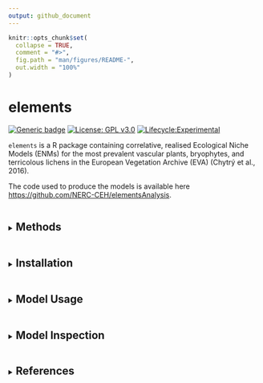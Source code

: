 ```yaml
---
output: github_document
---
```


<!-- README.md is generated from README.Rmd. Please edit that file -->

```r
knitr::opts_chunk$set(
  collapse = TRUE,
  comment = "#>",
  fig.path = "man/figures/README-",
  out.width = "100%"
)
```

# elements

<!-- badges: start -->
[![Generic badge](https://img.shields.io/badge/Version-0.5.0-green.svg)]()
[![License: GPL v3.0](https://img.shields.io/badge/License-GPL v3.0-lightgrey.svg)](https://opensource.org/license/lgpl-3-0)
[![Lifecycle:Experimental](https://img.shields.io/badge/Lifecycle-Experimental-339999)]()
<!-- badges: end -->

`elements` is a R package containing correlative, realised Ecological Niche Models (ENMs) for the most prevalent vascular plants, bryophytes, and terricolous lichens in the European Vegetation Archive (EVA) (Chytrý et al., 2016).

The code used to produce the models is available here [https://github.com/NERC-CEH/elementsAnalysis](https://github.com/NERC-CEH/elementsAnalysis).

<details>
<summary><h2 style="display:inline-block">Methods</h2></summary>

The ENMs adhere to Hutchinsonian conceptualisation of the ecological niche as an n-dimensional hypervolume (Hutchinson, 1957). The environmental variables forming the dimensions of each hypervolume consist of:

* Seven unweighted, plot-mean Ecological Indicator Values (EIVs): 
  * **M** - Soil Moisture<sup>1</sup>
  * **R** - Reaction<sup>1</sup>
  * **N** - Soil Nitrogen<sup>1</sup>
  * **L** - Light<sup>1</sup>
  * **GP** - Grazing Pressure<sup>2</sup>
  * **SD** - Soil Disturbance<sup>2</sup>
  * **S** - Salinity<sup>3</sup>
* Four bioclimatic variables: 
  * **bio05** - Maximum temperature in the warmest month<sup>4</sup>
  * **bio06** - Minimum temperature in the coldest month<sup>4</sup>
  * **bio16** - Precipitation in the wettest quarter<sup>4</sup>
  * **bio17** - Precipitation in the driest quarter<sup>4</sup>
  
Support Vector Machine (SVM) models, which form a hyperplane between the presence and absence hypervolumes,
were trained and tested using using the `mlr3` ecosystem of R packages (Lang et al., 2019).
The raw `e1071` (Meyer et al., 2024) SVM models are bundled in `elements`.

For more information please see Marshall et al (in prep).

<hr width="100%" size="1">

<p style="font-size: small !important">
<sup>1</sup>(Dengler et al., 2023), <sup>2</sup>(Midolo et al., 2023), <sup>3</sup>(Tichy et al., 2023), <sup>4</sup>(Copernicus Climate Change Service, 2021)
</p>

</details>

<details>
<summary><h2 style="display:inline-block">Installation</h2></summary>

The Github repository containing the `elements` package [(https://github.com/NERC-CEH/elements)](https://github.com/NERC-CEH/elements) 
includes all files apart from the "./inst/extdata/Models" object as it is above the 100MB limit.
To retrieve the `elements` package including the "Models" object download the latest
version from Zenodo here - .

Alternatively, you can download the package using the `zen4R` R package from a particular DOI.

``` r
zen4R::download_zenodo("10.5281/zenodo.<notyetinzotero>", path = "path_to_file")
```

After retrieving the package to install `elements` run:

``` r
install.packages(file.path("path_to_file", "elements_0.5.0.tar.gz"), repos = NULL, type = "source")
```

Downloading and installing the package may take a few minutes.

Note: `elements` has two dependencies, `e1071` and `filehash`, which must also be installed.

</details>

<details>
<summary><h2 style="display:inline-block">Model Usage</h2></summary>

### Retrieving models

```r
library(e1071)
library(elements)
library(filehash)
```

```r
library(e1071)
library(elements)
library(filehash)
```

Due to the total size of the `r nrow(elements::TaxonomicBackbone)` ENMs currently included in `elements` (1.8GB when compressed, 7.5GB in memory)
the ENMs are not exported in a .rda object. Instead they are made available through a `filehash` (Peng, 2005) database, which provides access to the ENMs without loading all models into memory.
To access the ENMs a connection to this database must be initialised using `elements::startup`.

```r
elements::startup()

model <- Models[["stellaria_graminea"]]
```

```r
print(model)
```

### Using the models

The raw ENMs retrieved using the method above can be used as regular `e1071` SVM model objects. Alternatively, the helper function `elements::predict_occ_taxon` retrieves a model using the method above, generates predictions, and formats the results as a data frame.

```r
results <- elements::predict_occ_taxon(taxon = "stellaria_graminea", predictors = elements::ExampleData1, pa = "Present", limit = NULL, dp = 2, append_predictors = FALSE)
```

```r
head(results)
```

An additional helper function `elements::predict_occ` can generate predictions for multiple taxa, by either specifing the taxa to model in the 'taxa_codes' argument, or by setting 'taxa_codes' to NULL and including an additional column in the predictors data frame named 'taxon_code'.

```r
results <- elements::predict_occ(taxa_codes = NULL, predictors = elements::ExampleData2, pa = "Present", limit = NULL, dp = 2, append_predictors = FALSE)
```

```r
head(results)
```

Two helper arguments provide additional functionality in controlling model use.
First, is the 'limit' argument, which assigns probability values of zero if one or more predictors are outside a specified range e.g. the 10% and 90% quantiles (see `elements::NicheWidths`).
Second, is the 'holdopt' argument, which holds specified variable values at their optima (as defined by the mean value present in `elements::NicheWidths`).

As a simple demonstration, below two sets of predictions for *Stellaria graminea* are generated, holding all variables apart from N at their optima: 1) with no limit set, and 2) with a limit set to the 1% and 99% quantiles.

```r
n_gradient <- data.frame("N" = seq(0, 10, 0.01))

vary_N_no_limit <- elements::predict_occ_taxon(taxon = "stellaria_graminea", predictors = n_gradient,
                                               pa = "Present", limit = NULL, holdopt = c("bio05", "bio06", "bio16", "bio17", "GP", "L", "M", "R", "S", "SD"),
                                               dp = 2, append_predictors = TRUE)

vary_N_limit <- elements::predict_occ_taxon(taxon = "stellaria_graminea", predictors = n_gradient,
                                            pa = "Present", limit = "q01_q99", holdopt = c("bio05", "bio06", "bio16", "bio17", "GP", "L", "M", "R", "S", "SD"),
                                            dp = 2, append_predictors = TRUE)
```

```r
plot.new()
graphics::plot(NULL, xlim = c(0, 10), ylim = c(0, 1), xlab = "N", ylab = "Probability", main = "No limitation", cex.lab = 0.75, cex.axis = 0.75, cex.main = 0.75)
graphics::lines(x = vary_N_no_limit$N, y = vary_N_no_limit$Present)
vary_N_no_limit_plot <- grDevices::recordPlot()

plot.new()
graphics::plot(NULL, xlim = c(0, 10), ylim = c(0, 1), xlab = "N", ylab = "Probability", main = "Limitation", cex.lab = 0.75, cex.axis = 0.75, cex.main = 0.75)
graphics::lines(x = vary_N_limit$N, y = vary_N_limit$Present)
vary_N_limit_plot <- grDevices::recordPlot()
```

```r
vary_N_no_limit_plot
vary_N_limit_plot
```

Please note that as ten out of the eleven variables are held at their optima the predicted probabilities will be high as the influence of unsuitable N values will be partially offset.
Consequently, the shape of the response curves above will be wider than the corresponding PDP plot produced with the `elements::plot_me` function (see the **Model Inspection** section below).

### Shutting down

At the end of the analyis run `elements::shutdown` to close the connection to the filehash database.

```r
elements::shutdown()
```

</details>

<details>
<summary><h2 style="display:inline-block">Model Inspection</h2></summary>

Several datasets are available to examine the ENM model performance and aid in model interpretation.

The performance measures can be retrieved from the `elements::PerformanceMeasures` object; 
for example, below the balanced accuracy from the random holdout sample and the model tuning spatio-temporal cross-validation (Schratz et al., 2024) are displayed.

```r
pm_taxon <- subset(elements::PerformanceMeasures, taxon_code == "stellaria_graminea", select = c("Holdout.BalancedAccuracy", "STCV.BalancedAccuracy"))
```

```r
pm_taxon
```

The marginal effects of an ENM, in the form of Partial Dependency Profile (PDP) and Accumulated Local Effect (ALE) plots (Molnar, 2018) can also be viewed using the `elements::plot_me` function. By setting the 'presences' argument to TRUE a box and whiskers plot showing the distribution of presences is overlaid and by setting the 'eivs' argument to TRUE a point and arrows showing the EIV and niche width values are overlaid, where available in `elements::VariableData`.

```r
me_plot_taxon <- elements::plot_me(taxa = "stellaria_graminea", 
                                   me_type = "ale", 
                                   free_y = TRUE, 
                                   presences = TRUE,
                                   eivs = TRUE,
                                   vars = c("L", "M", "N", "R", "S", "SD", "GP", "bio05", "bio06", "bio16", "bio17"))
```

```r
elements::plot_me(taxa = "stellaria_graminea", 
                  me_type = "ale", 
                  free_y = TRUE, 
                  presences = TRUE,
                  eivs = TRUE,
                  vars = c("L", "M", "N", "R", "S", "SD", "GP", "bio05", "bio06", "bio16", "bio17"))
```

```r
me_plot_taxon
```

Multiple taxa can be supplied in the "taxa" argument, in this case the ability to plot presence box and whisker plots and EIV points and arrows is disabled.

```r
me_plot_taxa <- elements::plot_me(taxa = c("galium_boreale", "galium_sylvaticum", "galium_uliginosum"), 
                                  me_type = "pdp", 
                                  normalise = TRUE,
                                  vars = c("L", "M", "N", "R", "S", "SD", "GP", "bio05", "bio06", "bio16", "bio17"))
```

```r
elements::plot_me(taxa = c("galium_boreale", "galium_sylvaticum", "galium_uliginosum"), 
                  me_type = "pdp", 
                  normalise = TRUE,
                  vars = c("L", "M", "N", "R", "S", "SD", "GP", "bio05", "bio06", "bio16", "bio17"))
```

```r
me_plot_taxa
```

<details>
<summary><h3 style="display:inline-block">&#9888; A note on ALE plots</h3></summary>

```r
nw <- elements::NicheWidths
nw_gr_s_max <- nw[nw[["taxon_code"]] == "gymnocarpium_robertianum" & nw[["variable"]] == "S", ][["max"]]
```

In some instances the ALE curves may appear 'inverted' and not ecologically realistic, this is most often seen in situations where the distribution of presences along a variable gradient is extremely narrow and/or where there is a non-unimodal distribution, which causes extrapolation issues in the ALE calculations. For example, *Gymnocarpium robertianum* has a extremely narrow distribution of plot-mean S values, with a maximum value of `r nw_gr_s_max`.

In these instances it is important to also visualise the PDP plots, which should then be prioritised when inspecting the shape of the univariate response.

```r
me_plot_gr_s_ale <- elements::plot_me(taxa = "gymnocarpium_robertianum", 
                                      me_type = "ale", 
                                      free_y = TRUE, 
                                      presences = TRUE,
                                      eivs = TRUE,
                                      vars = c("S"))

me_plot_gr_s_pdp <- elements::plot_me(taxa = "gymnocarpium_robertianum", 
                                      me_type = "pdp", 
                                      free_y = TRUE, 
                                      presences = TRUE,
                                      normalise = FALSE,
                                      eivs = TRUE,
                                      vars = c("S"))
```

```r
me_plot_gr_s_ale
me_plot_gr_s_pdp
```


</details>

</details>

<details>
<summary><h2 style="display:inline-block">References</h2></summary>

Chytrý, M., Hennekens, S.M., Jiménez-Alfaro, B., Knollová, I., Dengler, J., Jansen, F., Landucci, F., Schaminée, J.H.J., Aćić, S., Agrillo, E., Ambarlı, D., Angelini, P., Apostolova, I., Attorre, F., Berg, C., Bergmeier, E., Biurrun, I., Botta-Dukát, Z., Brisse, H., Campos, J.A., Carlón, L., Čarni, A., Casella, L., Csiky, J., Ćušterevska, R., Dajić Stevanović, Z., Danihelka, J., De Bie, E., de Ruffray, P., De Sanctis, M., Dickoré, W.B., Dimopoulos, P., Dubyna, D., Dziuba, T., Ejrnæs, R., Ermakov, N., Ewald, J., Fanelli, G., Fernández-González, F., FitzPatrick, Ú., Font, X., García-Mijangos, I., Gavilán, R.G., Golub, V., Guarino, R., Haveman, R., Indreica, A., Işık Gürsoy, D., Jandt, U., Janssen, J.A.M., Jiroušek, M., Kącki, Z., Kavgacı, A., Kleikamp, M., Kolomiychuk, V., Krstivojević Ćuk, M., Krstonošić, D., Kuzemko, A., Lenoir, J., Lysenko, T., Marcenò, C., Martynenko, V., Michalcová, D., Moeslund, J.E., Onyshchenko, V., Pedashenko, H., Pérez-Haase, A., Peterka, T., Prokhorov, V., Rašomavičius, V., Rodríguez-Rojo, M.P., Rodwell, J.S., Rogova, T., Ruprecht, E., Rūsiņa, S., Seidler, G., Šibík, J., Šilc, U., Škvorc, Ž., Sopotlieva, D., Stančić, Z., Svenning, J.-C., Swacha, G., Tsiripidis, I., Turtureanu, P.D., Uğurlu, E., Uogintas, D., Valachovič, M., Vashenyak, Y., Vassilev, K., Venanzoni, R., Virtanen, R., Weekes, L., Willner, W., Wohlgemuth, T., Yamalov, S., 2016. European Vegetation Archive (EVA): an integrated database of European vegetation plots. Applied Vegetation Science 19, 173–180. https://doi.org/10.1111/avsc.12191

Copernicus Climate Change Service, 2021. Downscaled bioclimatic indicators for selected regions from 1950 to 2100 derived from climate projections. https://doi.org/10.24381/CDS.0AB27596

Dengler, J., Jansen, F., Chusova, O., Hüllbusch, E., Nobis, M.P., Meerbeek, K.V., Axmanová, I., Bruun, H.H., Chytrý, M., Guarino, R., Karrer, G., Moeys, K., Raus, T., Steinbauer, M.J., Tichý, L., Tyler, T., Batsatsashvili, K., Bita-Nicolae, C., Didukh, Y., Diekmann, M., Englisch, T., Fernández-Pascual, E., Frank, D., Graf, U., Hájek, M., Jelaska, S.D., Jiménez-Alfaro, B., Julve, P., Nakhutsrishvili, G., Ozinga, W.A., Ruprecht, E.-K., Šilc, U., Theurillat, J.-P., Gillet, F., 2023. Ecological Indicator Values for Europe (EIVE) 1.0. Vegetation Classification and Survey 4, 7–29. https://doi.org/10.3897/VCS.98324

Hutchinson, G.E., 1957. Concluding Remarks. Cold Spring Harbor Symposia on Quantitative Biology 22, 415–427. https://doi.org/10.1101/SQB.1957.022.01.039

Lang, M., Binder, M., Richter, J., Schratz, P., Pfisterer, F., Coors, S., Au, Q., Casalicchio, G., Kotthoff, L., Bischl, B., 2019. mlr3: A modern object-oriented machine learning framework in R. Journal of Open Source Software 4, 1903. https://doi.org/10.21105/joss.01903

Meyer, D., Dimitriadou, E., Hornik, K., Weingessel, A., Leisch, F., 2024. e1071: Misc Functions of the Department of Statistics, Probability Theory Group (Formerly: E1071), TU Wien. https://doi.org/10.32614/CRAN.package.e1071

Midolo, G., Herben, T., Axmanová, I., Marcenò, C., Pätsch, R., Bruelheide, H., Karger, D.N., Aćić, S., Bergamini, A., Bergmeier, E., Biurrun, I., Bonari, G., Čarni, A., Chiarucci, A., De Sanctis, M., Demina, O., Dengler, J., Dziuba, T., Fanelli, G., Garbolino, E., Giusso del Galdo, G., Goral, F., Güler, B., Hinojos-Mendoza, G., Jansen, F., Jiménez-Alfaro, B., Lengyel, A., Lenoir, J., Pérez-Haase, A., Pielech, R., Prokhorov, V., Rašomavičius, V., Ruprecht, E., Rūsiņa, S., Šilc, U., Škvorc, Ž., Stančić, Z., Tatarenko, I., Chytrý, M., 2023. Disturbance indicator values for European plants. Global Ecology and Biogeography 32, 24–34. https://doi.org/10.1111/geb.13603

Molnar, C., 2018. iml: An R package for Interpretable Machine Learning. Journal of Open Source Software 3, 786. https://doi.org/10.21105/joss.00786

Peng, R.D., 2005. filehash: Simple Key-Value Database. https://doi.org/10.32614/CRAN.package.filehash

Schratz, P., Becker, M., Lang, M., Brenning, A., 2024. mlr3spatiotempcv: Spatiotemporal Resampling Methods for Machine Learning in R. Journal of Statistical Software 111, 1–36. https://doi.org/10.18637/jss.v111.i07

Tichý, L., Axmanová, I., Dengler, J., Guarino, R., Jansen, F., Midolo, G., Nobis, M.P., Van Meerbeek, K., Aćić, S., Attorre, F., Bergmeier, E., Biurrun, I., Bonari, G., Bruelheide, H., Campos, J.A., Čarni, A., Chiarucci, A., Ćuk, M., Ćušterevska, R., Didukh, Y., Dítě, D., Dítě, Z., Dziuba, T., Fanelli, G., Fernández-Pascual, E., Garbolino, E., Gavilán, R.G., Gégout, J.-C., Graf, U., Güler, B., Hájek, M., Hennekens, S.M., Jandt, U., Jašková, A., Jiménez-Alfaro, B., Julve, P., Kambach, S., Karger, D.N., Karrer, G., Kavgacı, A., Knollová, I., Kuzemko, A., Küzmič, F., Landucci, F., Lengyel, A., Lenoir, J., Marcenò, C., Moeslund, J.E., Novák, P., Pérez-Haase, A., Peterka, T., Pielech, R., Pignatti, A., Rašomavičius, V., Rūsiņa, S., Saatkamp, A., Šilc, U., Škvorc, Ž., Theurillat, J.-P., Wohlgemuth, T., Chytrý, M., 2023. Ellenberg-type indicator values for European vascular plant species. Journal of Vegetation Science 34, e13168. https://doi.org/10.1111/jvs.13168

</details>



